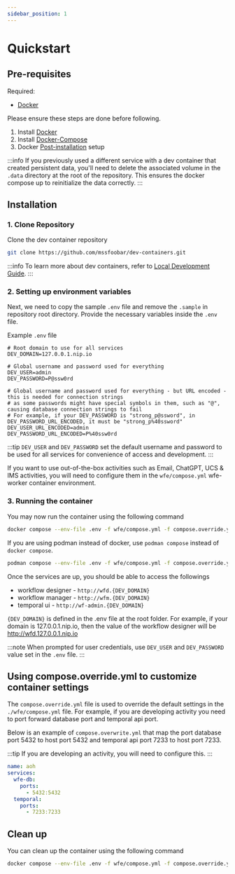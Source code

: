 ```yaml
---
sidebar_position: 1
---
```


# Quickstart

## Pre-requisites

Required:

- [Docker](https://www.docker.com/)

Please ensure these steps are done before following.

1. Install [Docker](https://docs.docker.com/desktop/install/ubuntu/)
2. Install [Docker-Compose](https://docs.docker.com/compose/install/linux/)
3. Docker [Post-installation](https://docs.docker.com/engine/install/linux-postinstall/) setup


:::info
If you previously used a different service with a dev container that created persistent data, you'll need to delete the
associated volume in the `.data` directory at the root of the repository. This ensures the docker compose up to
reinitialize the data correctly.
:::

## Installation

### 1. Clone Repository

Clone the dev container repository

```bash
git clone https://github.com/mssfoobar/dev-containers.git
```

:::info
To learn more about dev containers, refer to 
[Local Development Guide](/docs/modules/get-started/local-development.mdx).
:::

### 2. Setting up environment variables

Next, we need to copy the sample `.env` file and remove the `.sample` in repository root directory. Provide the 
necessary variables inside the `.env` file.

Example `.env` file

```dotenv
# Root domain to use for all services
DEV_DOMAIN=127.0.0.1.nip.io

# Global username and password used for everything
DEV_USER=admin
DEV_PASSWORD=P@ssw0rd

# Global username and password used for everything - but URL encoded - this is needed for connection strings
# as some passwords might have special symbols in them, such as "@", causing database connection strings to fail
# For example, if your DEV_PASSWORD is "strong_p@ssword", in DEV_PASSWORD_URL_ENCODED, it must be "strong_p%40ssword"
DEV_USER_URL_ENCODED=admin
DEV_PASSWORD_URL_ENCODED=P%40ssw0rd
```

:::tip
`DEV_USER` and `DEV_PASSWORD` set the default username and password to be used for all services for convenience of 
access and development.
:::

If you want to use out-of-the-box activities such as Email, ChatGPT, UCS & IMS activities, you will need to configure
them in the `wfe/compose.yml` wfe-worker container environment.

### 3. Running the container

You may now run the container using the following command

```bash
docker compose --env-file .env -f wfe/compose.yml -f compose.override.yml --profile docker up -d
```

If you are using podman instead of docker, use `podman compose` instead of `docker compose`.

```bash
podman compose --env-file .env -f wfe/compose.yml -f compose.override.yml up -d
```

Once the services are up, you should be able to access the followings
- workflow designer - `http://wfd.{DEV_DOMAIN}`
- workflow manager - `http://wfm.{DEV_DOMAIN}`
- temporal ui - `http://wf-admin.{DEV_DOMAIN}`

`{DEV_DOMAIN}` is defined in the .env file at the root folder. For example, if your domain is 127.0.0.1.nip.io, then the
value of the workflow designer will be  http://wfd.127.0.0.1.nip.io

:::note
When prompted for user credentials, use `DEV_USER` and `DEV_PASSWORD` value set in the `.env` file.
:::

## Using compose.override.yml to customize container settings

The `compose.override.yml` file is used to override the default settings in the `./wfe/compose.yml` file. For 
example, if you are developing activity you need to port forward database port and temporal api port.

Below is an example of `compose.overwrite.yml` that map the port database port 5432 to host port 5432 and temporal 
api port 7233 to host port 7233.

:::tip
If you are developing an activity, you will need to configure this.
:::

```yaml
name: aoh
services:
  wfe-db:
    ports:
      - 5432:5432
  temporal:
    ports:
      - 7233:7233
```

## Clean up

You can clean up the container using the following command

```bash
docker compose --env-file .env -f wfe/compose.yml -f compose.override.yml --profile docker down
```
